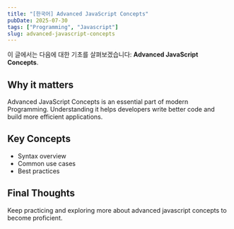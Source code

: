 ```yaml
---
title: "[한국어] Advanced JavaScript Concepts"
pubDate: 2025-07-30
tags: ["Programming", "Javascript"]
slug: advanced-javascript-concepts
---
```


이 글에서는 다음에 대한 기초를 살펴보겠습니다: **Advanced JavaScript Concepts**.

## Why it matters

Advanced JavaScript Concepts is an essential part of modern Programming. Understanding it helps developers write better code and build more efficient applications.

## Key Concepts

- Syntax overview
- Common use cases
- Best practices

## Final Thoughts

Keep practicing and exploring more about advanced javascript concepts to become proficient.
